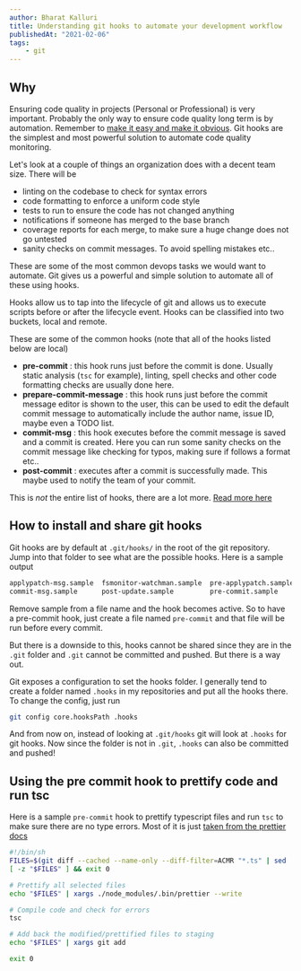 ```yaml
---
author: Bharat Kalluri
title: Understanding git hooks to automate your development workflow
publishedAt: "2021-02-06"
tags:
    - git
---
```


## Why

Ensuring code quality in projects (Personal or Professional) is very important. Probably the only way to ensure code
quality long term is by automation. Remember to [make it easy and make it obvious](/post/atomic-habits). Git hooks are
the simplest and most powerful solution to automate code quality monitoring.

Let's look at a couple of things an organization does with a decent team size. There will be

-   linting on the codebase to check for syntax errors
-   code formatting to enforce a uniform code style
-   tests to run to ensure the code has not changed anything
-   notifications if someone has merged to the base branch
-   coverage reports for each merge, to make sure a huge change does not go untested
-   sanity checks on commit messages. To avoid spelling mistakes etc..

These are some of the most common devops tasks we would want to automate. Git gives us a powerful and simple solution to
automate all of these using hooks.

Hooks allow us to tap into the lifecycle of git and allows us to execute scripts before or after the lifecycle event.
Hooks can be classified into two buckets, local and remote.

These are some of the common hooks (note that all of the hooks listed below are local)

-   **pre-commit** : this hook runs just before the commit is done. Usually static analysis (`tsc` for example),
    linting, spell checks and other code formatting checks are usually done here.
-   **prepare-commit-message** : this hook runs just before the commit message editor is shown to the user, this can be
    used to edit the default commit message to automatically include the author name, issue ID, maybe even a TODO list.
-   **commit-msg** : this hook executes before the commit message is saved and a commit is created. Here you can run
    some sanity checks on the commit message like checking for typos, making sure if follows a format etc..
-   **post-commit** : executes after a commit is successfully made. This maybe used to notify the team of your commit.

This is _not_ the entire list of hooks, there are a lot more. [Read more
here](https://git-scm.com/book/en/v2/Customizing-Git-Git-Hooks)

## How to install and share git hooks

Git hooks are by default at `.git/hooks/` in the root of the git repository. Jump into that folder to see what are the
possible hooks. Here is a sample output

```sh
applypatch-msg.sample  fsmonitor-watchman.sample  pre-applypatch.sample  pre-merge-commit.sample    pre-push.sample    pre-receive.sample
commit-msg.sample      post-update.sample         pre-commit.sample      prepare-commit-msg.sample  pre-rebase.sample  update.sample
```

Remove sample from a file name and the hook becomes active. So to have a pre-commit hook, just create a file named
`pre-commit` and that file will be run before every commit.

But there is a downside to this, hooks cannot be shared since they are in the `.git` folder and `.git` cannot be
committed and pushed. But there is a way out.

Git exposes a configuration to set the hooks folder. I generally tend to create a folder named `.hooks` in my
repositories and put all the hooks there. To change the config, just run

```sh
git config core.hooksPath .hooks
```

And from now on, instead of looking at `.git/hooks` git will look at `.hooks` for git hooks. Now since the folder is not
in `.git`, `.hooks` can also be committed and pushed!

## Using the pre commit hook to prettify code and run tsc

Here is a sample `pre-commit` hook to prettify typescript files and run `tsc` to make sure there are no type errors.
Most of it is just [taken from the prettier docs](https://prettier.io/docs/en/precommit.html)

```sh
#!/bin/sh
FILES=$(git diff --cached --name-only --diff-filter=ACMR "*.ts" | sed 's| |\\ |g')
[ -z "$FILES" ] && exit 0

# Prettify all selected files
echo "$FILES" | xargs ./node_modules/.bin/prettier --write

# Compile code and check for errors
tsc

# Add back the modified/prettified files to staging
echo "$FILES" | xargs git add

exit 0
```

